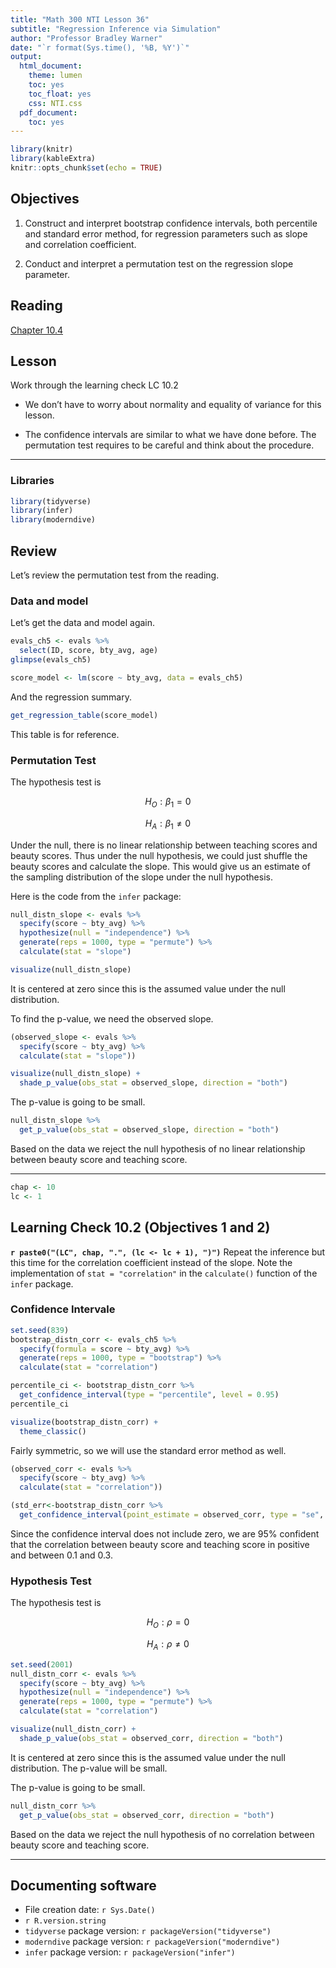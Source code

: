 ```yaml
---
title: "Math 300 NTI Lesson 36"
subtitle: "Regression Inference via Simulation"
author: "Professor Bradley Warner"
date: "`r format(Sys.time(), '%B, %Y')`"
output:
  html_document:
    theme: lumen
    toc: yes
    toc_float: yes
    css: NTI.css
  pdf_document:
    toc: yes
---
```


```r
library(knitr)
library(kableExtra)
knitr::opts_chunk$set(echo = TRUE)
```

## Objectives

1. Construct and interpret bootstrap confidence intervals, both percentile and standard error method, for regression parameters such as slope and correlation coefficient.

2. Conduct and interpret a permutation test on the regression slope parameter. 


## Reading

[Chapter 10.4](https://moderndive.com/10-inference-for-regression.html#infer-regression)

## Lesson

Work through the learning check LC 10.2

+ We don't have to worry about normality and equality of variance for this lesson.

+ The confidence intervals are similar to what we have done before. The permutation test requires to be careful and think about the procedure. 

------------------------------------------------------------------------

### Libraries

```r
library(tidyverse)
library(infer)
library(moderndive)
```

## Review

Let's review the permutation test from the reading.  

### Data and model

Let's get the data and model again.

```r
evals_ch5 <- evals %>%
  select(ID, score, bty_avg, age)
glimpse(evals_ch5)
```

```r
score_model <- lm(score ~ bty_avg, data = evals_ch5)
```

And the regression summary.

```r
get_regression_table(score_model)
```

This table is for reference.

### Permutation Test

The hypothesis test is

$$
H_O:\beta_1=0
$$

$$
H_A:\beta_1\neq0
$$

Under the null, there is no linear relationship between teaching scores and beauty scores. Thus under the null hypothesis, we could just shuffle the beauty scores and calculate the slope. This would give us an estimate of the sampling distribution of the slope under the null hypothesis.

Here is the code from the `infer` package:

```r
null_distn_slope <- evals %>% 
  specify(score ~ bty_avg) %>%
  hypothesize(null = "independence") %>% 
  generate(reps = 1000, type = "permute") %>% 
  calculate(stat = "slope")
```

```r
visualize(null_distn_slope)
```  

It is centered at zero since this is the assumed value under the null distribution.

To find the p-value, we need the observed slope.

```r
(observed_slope <- evals %>% 
  specify(score ~ bty_avg) %>% 
  calculate(stat = "slope"))
```


```r
visualize(null_distn_slope) +
  shade_p_value(obs_stat = observed_slope, direction = "both")
```  


The p-value is going to be small.

```r
null_distn_slope %>% 
  get_p_value(obs_stat = observed_slope, direction = "both")
```

Based on the data we reject the null hypothesis of no linear relationship between beauty score and teaching score.


***

```r
chap <- 10
lc <- 1
```

## Learning Check 10.2 (Objectives 1 and 2)

**`r paste0("(LC", chap, ".", (lc <- lc + 1), ")")`** Repeat the inference but this time for the correlation coefficient instead of the slope. Note the implementation of `stat = "correlation"` in the `calculate()` function of the `infer` package.

### Confidence Intervale

```r
set.seed(839)
bootstrap_distn_corr <- evals_ch5 %>%
  specify(formula = score ~ bty_avg) %>%
  generate(reps = 1000, type = "bootstrap") %>%
  calculate(stat = "correlation")
```


```r
percentile_ci <- bootstrap_distn_corr %>% 
  get_confidence_interval(type = "percentile", level = 0.95)
percentile_ci
```


```r
visualize(bootstrap_distn_corr) +
  theme_classic()
```  

Fairly symmetric, so we will use the standard error method as well.

```r
(observed_corr <- evals %>%
  specify(score ~ bty_avg) %>%
  calculate(stat = "correlation"))
```

```r
(std_err<-bootstrap_distn_corr %>% 
  get_confidence_interval(point_estimate = observed_corr, type = "se", level = 0.95))
```  


Since the confidence interval does not include zero, we are 95% confident that the correlation between beauty score and teaching score in positive and between 0.1 and 0.3.

### Hypothesis Test

The hypothesis test is

$$
H_O:\rho=0
$$

$$
H_A:\rho\neq0
$$

```r
set.seed(2001)
null_distn_corr <- evals %>% 
  specify(score ~ bty_avg) %>%
  hypothesize(null = "independence") %>% 
  generate(reps = 1000, type = "permute") %>% 
  calculate(stat = "correlation")
```

```r
visualize(null_distn_corr) +
  shade_p_value(obs_stat = observed_corr, direction = "both")
```  

It is centered at zero since this is the assumed value under the null distribution. The p-value will be small.

The p-value is going to be small.

```r
null_distn_corr %>% 
  get_p_value(obs_stat = observed_corr, direction = "both")
```  


Based on the data we reject the null hypothesis of no correlation between beauty score and teaching score.



***


## Documenting software

-   File creation date: `r Sys.Date()`
-   `r R.version.string`
-   `tidyverse` package version: `r packageVersion("tidyverse")`
-   `moderndive` package version: `r packageVersion("moderndive")`
-   `infer` package version: `r packageVersion("infer")`

